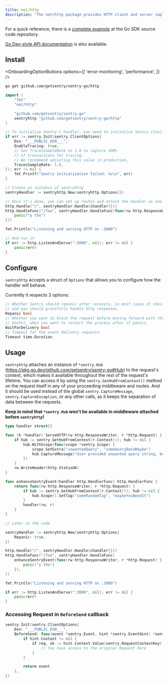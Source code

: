 ```yaml
---
title: net/http
description: "The net/http package provides HTTP client and server implementations. Learn how to add Sentry to programs using this package."
---
```


For a quick reference, there is a [complete example](https://github.com/getsentry/sentry-go/tree/master/_examples/http) at the Go SDK source code repository.

[Go Dev-style API documentation](https://pkg.go.dev/github.com/getsentry/sentry-go/http) is also available.

## Install

<OnboardingOptionButtons
  options={[
    'error-monitoring',
    'performance',
  ]}
/>

```bash
go get github.com/getsentry/sentry-go/http
```

<Break />

<SignInNote />

```go {"onboardingOptions": {"performance": "12-16"}}
import (
	"fmt"
	"net/http"

	"github.com/getsentry/sentry-go"
	sentryhttp "github.com/getsentry/sentry-go/http"
)

// To initialize Sentry's handler, you need to initialize Sentry itself beforehand
if err := sentry.Init(sentry.ClientOptions{
	Dsn: "___PUBLIC_DSN___",
	EnableTracing: true,
	// Set TracesSampleRate to 1.0 to capture 100%
	// of transactions for tracing.
	// We recommend adjusting this value in production,
	TracesSampleRate: 1.0,
}); err != nil {
	fmt.Printf("Sentry initialization failed: %v\n", err)
}

// Create an instance of sentryhttp
sentryHandler := sentryhttp.New(sentryhttp.Options{})

// Once it's done, you can set up routes and attach the handler as one of your middleware
http.Handle("/", sentryHandler.Handle(&handler{}))
http.HandleFunc("/foo", sentryHandler.HandleFunc(func(rw http.ResponseWriter, r *http.Request) {
	panic("y tho")
}))

fmt.Println("Listening and serving HTTP on :3000")

// And run it
if err := http.ListenAndServe(":3000", nil); err != nil {
	panic(err)
}
```

## Configure

`sentryhttp` accepts a struct of `Options` that allows you to configure how the handler will behave.

Currently it respects 3 options:

```go
// Whether Sentry should repanic after recovery, in most cases it should be set to true,
// and you should gracefully handle http responses.
Repanic bool
// Whether you want to block the request before moving forward with the response.
// Useful, when you want to restart the process after it panics.
WaitForDelivery bool
// Timeout for the event delivery requests.
Timeout time.Duration
```

## Usage

`sentryhttp` attaches an instance of `*sentry.Hub` (https://pkg.go.dev/github.com/getsentry/sentry-go#Hub) to the request's context, which makes it available throughout the rest of the request's lifetime.
You can access it by using the `sentry.GetHubFromContext()` method on the request itself in any of your proceeding middleware and routes.
And it should be used instead of the global `sentry.CaptureMessage`, `sentry.CaptureException`, or any other calls, as it keeps the separation of data between the requests.

**Keep in mind that `*sentry.Hub` won't be available in middleware attached before `sentryhttp`!**

```go
type handler struct{}

func (h *handler) ServeHTTP(rw http.ResponseWriter, r *http.Request) {
	if hub := sentry.GetHubFromContext(r.Context()); hub != nil {
		hub.WithScope(func(scope *sentry.Scope) {
			scope.SetExtra("unwantedQuery", "someQueryDataMaybe")
			hub.CaptureMessage("User provided unwanted query string, but we recovered just fine")
		})
	}
	rw.WriteHeader(http.StatusOK)
}

func enhanceSentryEvent(handler http.HandlerFunc) http.HandlerFunc {
	return func(rw http.ResponseWriter, r *http.Request) {
		if hub := sentry.GetHubFromContext(r.Context()); hub != nil {
			hub.Scope().SetTag("someRandomTag", "maybeYouNeedIt")
		}
		handler(rw, r)
	}
}

// Later in the code

sentryHandler := sentryhttp.New(sentryhttp.Options{
	Repanic: true,
})

http.Handle("/", sentryHandler.Handle(&handler{}))
http.HandleFunc("/foo", sentryHandler.HandleFunc(
	enhanceSentryEvent(func(rw http.ResponseWriter, r *http.Request) {
		panic("y tho")
	}),
))

fmt.Println("Listening and serving HTTP on :3000")

if err := http.ListenAndServe(":3000", nil); err != nil {
	panic(err)
}
```

### Accessing Request in `BeforeSend` callback

<SignInNote />

```go
sentry.Init(sentry.ClientOptions{
	Dsn: "___PUBLIC_DSN___",
	BeforeSend: func(event *sentry.Event, hint *sentry.EventHint) *sentry.Event {
		if hint.Context != nil {
			if req, ok := hint.Context.Value(sentry.RequestContextKey).(*http.Request); ok {
				// You have access to the original Request here
			}
		}

		return event
	},
})
```
